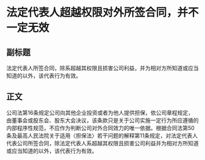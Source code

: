 # 法定代表人超越权限对外所签合同，并不一定无效
## 副标题
法定代表人所签合同，除系超越其权限且损害公司利益，并为相对方所知道或应当知道的以外，该代表行为有效。
## 正文
公司法第16条规定公司向其他企业投资或者为他人提供担保，依公司章程规定，由董事会或股东会、股东大会决议，该条款只是关于公司实施一定行为所应遵循的内部程序性规范，不应作为判断公司对外合同效力的唯一依据。根据合同法第50条及最高人民法院关于适用〈担保法〉若干问题的解释第11条规定，对法定代表人代表公司所签合同，除法定代表人系超越其权限且损害公司利益并为相对方所知道或应当知道的以外，该代表行为有效。